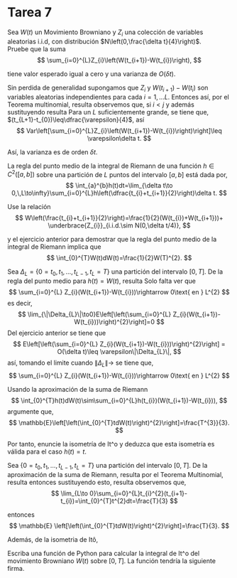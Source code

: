 # Tarea 7

::: {exr-1}
Sea $W(t)$ un Movimiento Browniano y $Z_{i}$ una colección de variables aleatorias i.i.d, con distribución $N\left(0,\frac{\delta t}{4}\right)$.\
Pruebe que la suma
$$
\sum_{i=0}^{L}Z_{i}\left(W(t_{i+1})-W(t_{i})\right),
$$

tiene valor esperado igual a cero y una varianza de $O(\delta t)$.
::: 

Sin perdida de generalidad supongamos que $Z_{i}$ y $W(t_{i+1})-W(t_{i})$ son variables aleatorias independientes para cada $i=1,\dots L$. Entonces
\begin{eqnarray*}
    \mathbb{E}\left[\sum_{i=0}^{L}Z_{i}\left(W(t_{i+1})-W(t_{i})\right)\right] & = &  \sum_{i=0}^{L}\mathbb{E}\left[Z_{i}\left(W(t_{i+1})-W(t_{i})\right)\right]\\
    & = &  \sum_{i=0}^{L}\mathbb{E}(Z_{i})\mathbb{E}\left(W(t_{i+1})-W(t_{i})\right)\\
    & = & 0
\end{eqnarray*}
así, 
\begin{eqnarray*}
    Var\left[\sum_{i=0}^{L}Z_{i}\left(W(t_{i+1})-W(t_{i})\right)\right] & = &   \mathbb{E}\left[\left(\sum_{i=0}^{L} Z_{i}(W(t_{i+1})-W(t_{i}))\right)^{2}\right]+\left(\mathbb{E}\left[\sum_{i=0}^{L} Z_{i}(W(t_{i+1})-W(t_{i}))\right]\right)^{2}\\
    & = &  \mathbb{E}\left[\left(\sum_{i=0}^{L} Z_{i}(W(t_{i+1})-W(t_{i}))\right)^{2}\right]
\end{eqnarray*}
por el Teorema multinomial, resulta
\begin{eqnarray*}
\mathbb{E}\left[\left(\sum_{i=0}^{L} Z_{i}(W(t_{i+1})-W(t_{i}))\right)^{2}\right] & = &  \mathbb{E}\left[\sum_{i=0}^{L} \left[Z_{i}(W(t_{i+1})-W(t_{i}))\right]^{2}+2\sum_{i\neq j}^{L} Z_{i}(W(t_{i+1})-W(t_{i}))Z_{j}(W(t_{j+1})-W(t_{j}))\right]\\
& = &  \sum_{i=0}^{L} \mathbb{E}\left[Z_{i}(W(t_{i+1})-W(t_{i}))\right]^{2}+2\sum_{i\neq j}^{L} \mathbb{E}\left[Z_{i}(W(t_{i+1})-W(t_{i}))Z_{j}(W(t_{j+1})-W(t_{j}))\right]\\
& = &  \sum_{i=0}^{L} \mathbb{E}\left[Z_{i}(W(t_{i+1})-W(t_{i}))\right]^{2}+2\sum_{i\neq j}^{L} \mathbb{E}\left[Z_{i}(W(t_{i+1})-W(t_{i}))Z_{j}(W(t_{j+1})-W(t_{j}))\right]
\end{eqnarray*}
observemos que, si $i<j$
\begin{eqnarray*}
    \mathbb{E}\left[Z_{i}(W(t_{i+1})-W(t_{i}))Z_{j}(W(t_{j+1})-W(t_{j}))\right] & = &  \mathbb{E}\{ \mathbb{E}\left[Z_{i}(W(t_{i+1})-W(t_{i}))Z_{j}(W(t_{j+1})-W(t_{j}))|\mathcal{F}_{j}\right]
    \}\\
    & = & \mathbb{E}[Z_{i}(W(t_{i+1})-W(t_{i}))Z_{j} ]\mathbb{E}\left[(W(t_{j+1})-W(t_{j}))|\mathcal{F}_{j}\right]\\
    & = & 0
\end{eqnarray*}
y además
\begin{eqnarray*}
    \mathbb{E}\left[Z_{i}(W(t_{i+1})-W(t_{i}))\right]^{2} & = &  \mathbb{E}\{ \mathbb{E}\left[Z_{i}^{2}(W(t_{i+1})-W(t_{i}))^{2}|\mathcal{F}_{j}\right]
    \}\\
    & = & \mathbb{E}\{Z_{i}^{2}\mathbb{E}\left[(W(t_{i+1})-W(t_{i}))^{2}|\mathcal{F}_{j}\right]\}\\
    & = & \mathbb{E}[Z_{i}^2](t_{i+1}-t_{i})\\
    & = & \dfrac{\delta t}{4}(t_{i+1}-t_{i})
\end{eqnarray*}
sustituyendo resulta
\begin{eqnarray*}
Var\left[\sum_{i=0}^{L}Z_{i}\left(W(t_{i+1})-W(t_{i})\right)\right] & = &  \sum_{i=0}^{L}\dfrac{\delta t}{4}(t_{i+1}-t_{i})\\
& = &  \dfrac{\delta t}{4}(t_{L+1}-t_{0}).
\end{eqnarray*}
Para un $L$ suficientemente grande, se tiene que, $(t_{L+1}-t_{0})\leq\dfrac{\varepsilon}{4}$, así
$$
Var\left[\sum_{i=0}^{L}Z_{i}\left(W(t_{i+1})-W(t_{i})\right)\right]\leq \varepsilon\delta t.
$$

Así, la varianza es de orden $\delta t$.


::: {exr-1}
La regla del punto medio de la integral de Riemann de una función $h\in C^{2}([a,b])$ sobre una partición de $L$ puntos del intervalo $[a,b]$ está dada por,
$$
\int_{a}^{b}h(t)dt=\lim_{\delta t\to 0,\,L\to\infty}\sum_{i=0}^{L}h\left(\dfrac{t_{i}+t_{i+1}}{2}\right)\delta t.
$$

Use la relación
$$
W\left(\frac{t_{i}+t_{i+1}}{2}\right)=\frac{1}{2}(W(t_{i})+W(t_{i+1}))+ \underbrace{Z_{i}}_{i.i.d.\sim N(0,\delta t/4)},
$$

y el ejercicio anterior para demostrar que la regla del punto medio de la integral de Riemann implica que
$$
\int_{0}^{T}W(t)dW(t)=\frac{1}{2}W(T)^{2}.
$$

::: 

Sea $\Delta_{L}=\{0=t_{0},t_{1},\dots,t_{L-1},t_{L}=T\}$ una partición del intervalo $[0,T]$.
    De la regla del punto medio para $h(t)=W(t)$, resulta
\begin{eqnarray*}
    \int_{0}^{T}W(t)dW(t) & = & \lim_{\delta t\to 0,\,L\to\infty}\sum_{i=0}^{L}W\left(\dfrac{t_{i}+t_{i+1}}{2}\right)(W(t_{i+1})-W(t_{i}))\\
    & = & \lim_{\delta t\to 0,\,L\to\infty}\sum_{i=0}^{L}\left[\frac{1}{2}(W(t_{i})+W(t_{i+1}))+ Z_{i}\right](W(t_{i+1})-W(t_{i}))\\
    & = & \lim_{\delta t\to 0,\,L\to\infty}\sum_{i=0}^{L}\frac{1}{2}\left(W(t_{i+1})^{2}-W(t_{i})^{2}\right)+ \lim_{\delta t\to 0,\,L\to\infty}\sum_{i=0}^{L} Z_{i}(W(t_{i+1})-W(t_{i}))\\
    & = & \lim_{\delta t\to 0,\,L\to\infty}\frac{1}{2}\left(W(T)^{2}-W(0)^{2}\right)+ \lim_{\delta t\to 0,\,L\to\infty}\sum_{i=0}^{L} Z_{i}(W(t_{i+1})-W(t_{i}))\\
    & = & \frac{1}{2}W(T)^{2}+ \lim_{\delta t\to 0,\,L\to\infty}\sum_{i=0}^{L} Z_{i}(W(t_{i+1})-W(t_{i}))
\end{eqnarray*}
Solo falta ver que 
$$
\sum_{i=0}^{L} Z_{i}(W(t_{i+1})-W(t_{i}))\rightarrow 0\text{ en } L^{2}
$$
es decir, 
$$
\lim_{\|\Delta_{L}\|\to0}E\left[\left(\sum_{i=0}^{L} Z_{i}(W(t_{i+1})-W(t_{i}))\right)^{2}\right]=0
$$
Del ejercicio anterior se tiene que 
$$
 E\left[\left(\sum_{i=0}^{L} Z_{i}(W(t_{i+1})-W(t_{i}))\right)^{2}\right] = O(\delta t)\leq \varepsilon\|\Delta_{L}\|,
$$
así, tomando el limite cuando $\|\Delta_{L}\|\to$ se tiene que,
$$
\sum_{i=0}^{L} Z_{i}(W(t_{i+1})-W(t_{i}))\rightarrow 0\text{ en } L^{2}
$$


::: {exr-1}
Usando la aproximación de la suma de Riemann
$$
\int_{0}^{T}h(t)dW(t)\sim\sum_{i=0}^{L}h(t_{i})(W(t_{i+1})-W(t_{i})),
$$
argumente que,
$$
\mathbb{E}\left[\left(\int_{0}^{T}tdW(t)\right)^{2}\right]=\frac{T^{3}}{3}.
$$

Por tanto, enuncie la isometría de It\^o y deduzca que esta isometría es válida para el caso $h(t)=t$.
:::

Sea $\{0=t_{0},t_{1},\dots,t_{L-1},t_{L}=T\}$ una partición del intervalo $[0,T]$. De la aproximación de la suma de Riemann, resulta
\begin{eqnarray*}
\int_{0}^{T}tdW(t) & \sim & \sum_{i=0}^{L}t_{i}(W(t_{i+1})-W(t_{i}))\\
\Longrightarrow \left(\int_{0}^{T}tdW(t)\right)^{2} & \sim & \left(\sum_{i=0}^{L}t_{i}(W(t_{i+1})-W(t_{i}))\right)^{2},
\end{eqnarray*}
por el Teorema Multinomial, resulta
\begin{equation*}
    \left(\sum_{i=0}^{L}t_{i}(W(t_{i+1})-W(t_{i}))\right)^{2} = \sum_{i=0}^{L}t_{i}^{2}(W(t_{i+1})-W(t_{i}))^{2}+2\sum_{i\neq j}t_{i} t_{j}(W(t_{i+1})-W(t_{i}))(W(t_{j+1})-W(t_{j}))
\end{equation*}
entonces sustituyendo esto, resulta
\begin{eqnarray*}
   \mathbb{E}
\left[\left(\int_{0}^{T}tdW(t)\right)^{2}\right] & \sim &  \mathbb{E}
\left[\sum_{i=0}^{L}t_{i}^{2}(W(t_{i+1})-W(t_{i}))^{2}+2\sum_{i\neq j}t_{i} t_{j}(W(t_{i+1})-W(t_{i}))(W(t_{j+1})-W(t_{j}))\right]\\
& = &  
\sum_{i=0}^{L}t_{i}^{2}\mathbb{E}(W(t_{i+1})-W(t_{i}))^{2}+2\sum_{i\neq j}t_{i} t_{j}\mathbb{E}\left[(W(t_{i+1})-W(t_{i}))(W(t_{j+1})-W(t_{j}))\right]\\
& = &  
\sum_{i=0}^{L}t_{i}^{2}(t_{i+1}-t_{i}),
\end{eqnarray*}
observemos que,
$$
\lim_{L\to 0}\sum_{i=0}^{L}t_{i}^{2}(t_{i+1}-t_{i})=\int_{0}^{T}t^{2}dt=\frac{T}{3}
$$

entonces
$$
 \mathbb{E}
\left[\left(\int_{0}^{T}tdW(t)\right)^{2}\right]=\frac{T}{3}.
$$

Además, de la isometria de Itô,
\begin{eqnarray*}
\mathbb{E}
\left[\left(\int_{0}^{T}tdW(t)\right)^{2}\right] & = & \mathbb{E}
\left[\left(\int_{0}^{T}tdW(t)\right)\left(\int_{0}^{T}tdW(t)\right)\right]\\
& = & 
\int_{0}^{T}\mathbb{E}(t^{2})dt\\
& = & 
\int_{0}^{T}t^{2}dt\\
& = & \frac{T}{3}
\end{eqnarray*}

::: {exr-1}
Escriba una función de Python para calcular la integral de It\^o del movimiento Browniano $W(t)$ sobre $[0,T]$. La función tendría la siguiente firma.
:::

